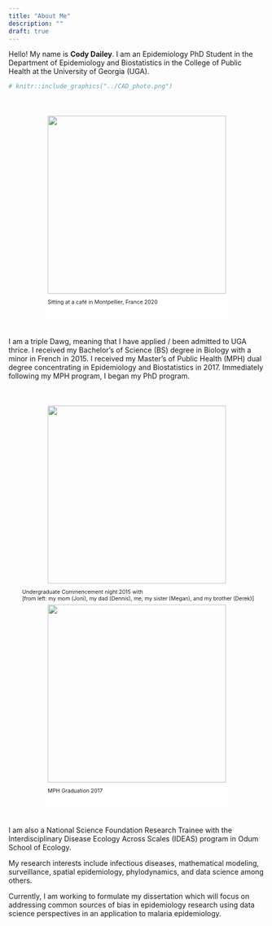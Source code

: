 ```yaml
---
title: "About Me"
description: ""
draft: true
---
```



<style>
  figure {
    display: inline-block;
    margin: 0 auto;
    vertical-align: top;
    text-align: center;
  }
  figure img {
    vertical-align: top;
    border: 5px solid #ffffff; 
    border-bottom: 50px solid #ffffff;
  }
  figure figcaption {
    font-size: 75%;
    text-align: left;
    margin-top: -40px;
    margin-left: 5px;
}
</style>


Hello! My name is **Cody Dailey**. I am an Epidemiology PhD Student in the Department of Epidemiology and Biostatistics in the College of Public Health at the University of Georgia (UGA). 

```r
# knitr::include_graphics("../CAD_photo.png")
```
<br>

<center>
<figure>
    <img src="../pictures/CAD_photo.png" height="350px" width=auto>
    <figcaption>Sitting at a café in Montpellier, France 2020</figcaption>
</figure>
</center>

<br>
<br>


I am a triple Dawg, meaning that I have applied / been admitted to UGA thrice. I received my Bachelor's of Science (BS) degree in Biology with a minor in French in 2015. I received my Master's of Public Health (MPH) dual degree concentrating in Epidemiology and Biostatistics in 2017. Immediately following my MPH program, I began my PhD program. 


<br>

<center>
<figure>
    <img src="../pictures/BS_graduation.png" height="350px" width=auto>
    <figcaption>Undergraduate Commencement night 2015 with 
    <br> [from left: my mom (Joni), my dad (Dennis), me, my sister (Megan), and my brother (Derek)]</figcaption>
</figure>    
    
<figure>
    <img src="../pictures/MPH_graduation.png" height="350px" width=auto>
    <figcaption>MPH Graduation 2017</figcaption>
</figure>
</center>

<br>
<br>



I am also a National Science Foundation Research Trainee with the Interdisciplinary Disease Ecology Across Scales (IDEAS) program in Odum School of Ecology. 

My research interests include infectious diseases, mathematical modeling, surveillance, spatial epidemiology, phylodynamics, and data science among others. 

Currently, I am working to formulate my dissertation which will focus on addressing common sources of bias in epidemiology research using data science perspectives in an application to malaria epidemiology. 